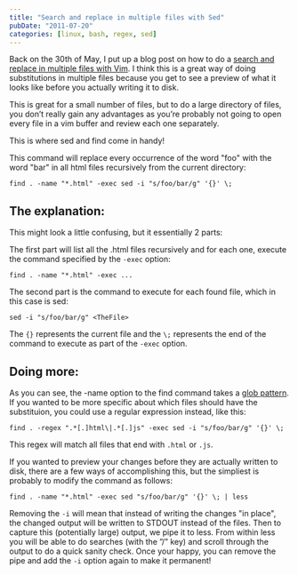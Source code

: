 ```yaml
---
title: "Search and replace in multiple files with Sed"
pubDate: "2011-07-20"
categories: [linux, bash, regex, sed]
---
```


Back on the 30th of May, I put up a blog post on how to do a [search and replace
in multiple files with
Vim](https://blog.stevenocchipinti.com/2011/05/search-and-replace-in-multiple-files.html).
I think this is a great way of doing substitutions in multiple files because you
get to see a preview of what it looks like before you actually writing it to
disk.

This is great for a small number of files, but to do a large directory of files,
you don’t really gain any advantages as you’re probably not going to open every
file in a vim buffer and review each one separately.

This is where sed and find come in handy!

This command will replace every occurrence of the word "foo" with the word "bar"
in all html files recursively from the current directory:

```
find . -name "*.html" -exec sed -i "s/foo/bar/g" '{}' \;
```

## The explanation:

This might look a little confusing, but it essentially 2 parts:

The first part will list all the .html files recursively and for each one,
execute the command specified by the `-exec` option:

```
find . -name "*.html" -exec ...
```

The second part is the command to execute for each found file, which in this
case is sed:

```
sed -i "s/foo/bar/g" <TheFile>
```

The `{}` represents the current file and the `\;` represents the end of the
command to execute as part of the `-exec` option.

## Doing more:

As you can see, the \-name option to the find command takes a [glob
pattern](https://en.wikipedia.org/wiki/Glob_%28programming%29). If you wanted
to be more specific about which files should have the substituion, you could use
a regular expression instead, like this:

```
find . -regex ".*[.]html\|.*[.]js" -exec sed -i "s/foo/bar/g" '{}' \;
```

This regex will match all files that end with `.html` or `.js`.

If you wanted to preview your changes before they are actually written to disk,
there are a few ways of accomplishing this, but the simpliest is probably to
modify the command as follows:

```
find . -name "*.html" -exec sed "s/foo/bar/g" '{}' \; | less
```

Removing the `-i` will mean that instead of writing the changes "in place", the
changed output will be written to STDOUT instead of the files. Then to capture
this (potentially large) output, we pipe it to less. From within less you will
be able to do searches (with the ”/” key) and scroll through the output to do a
quick sanity check. Once your happy, you can remove the pipe and add the `-i`
option again to make it permanent!
